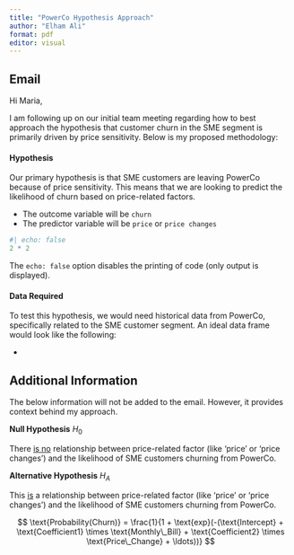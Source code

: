 ```yaml
---
title: "PowerCo Hypothesis Approach"
author: "Elham Ali"
format: pdf
editor: visual
---
```


## Email

Hi Maria,

I am following up on our initial team meeting regarding how to best approach the hypothesis that customer churn in the SME segment is primarily driven by price sensitivity. Below is my proposed methodology:

#### Hypothesis

Our primary hypothesis is that SME customers are leaving PowerCo because of price sensitivity. This means that we are looking to predict the likelihood of churn based on price-related factors.

-   The outcome variable will be `churn`
-   The predictor variable will be `price` or `price changes`

```r
#| echo: false
2 * 2
```

The `echo: false` option disables the printing of code (only output is displayed).

#### Data Required

To test this hypothesis, we would need historical data from PowerCo, specifically related to the SME customer segment. An ideal data frame would look like the following:

-   

## Additional Information

The below information will not be added to the email. However, it provides context behind my approach.

**Null Hypothesis** $H_0$

There [is no]{.underline} relationship between price-related factor (like 'price' or 'price changes') and the likelihood of SME customers churning from PowerCo.

**Alternative Hypothesis** $H_A$

This [is]{.underline} a relationship between price-related factor (like 'price' or 'price changes') and the likelihood of SME customers churning from PowerCo.

$$
\text{Probability(Churn)} = \frac{1}{1 + \text{exp}(-(\text{Intercept} + \text{Coefficient1} \times \text{Monthly\_Bill} + \text{Coefficient2} \times \text{Price\_Change} + \ldots))}
$$
